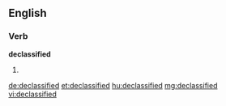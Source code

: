 ==English==

===Verb===
'''declassified'''

# {{past of|[[declassify]]}}

[[de:declassified]]
[[et:declassified]]
[[hu:declassified]]
[[mg:declassified]]
[[vi:declassified]]